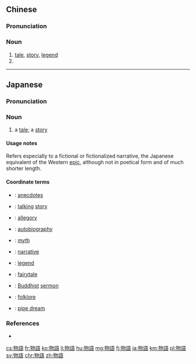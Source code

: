 {{also|物语}}
==Chinese==
{{zh-forms|s=物语}}

===Pronunciation===
{{zh-pron
|m=wùyǔ
|c=mat6 jyu5
|mn=bu̍t-gú
|cat=n
}}

===Noun===
{{zh-noun}}

# [[tale]], [[story]], [[legend]]
# ''{{w|monogatari}}''

----

==Japanese==
{{ja-kanjitab|もの|かた|o2=り|k2=がた|yomi=k|r=y}}

===Pronunciation===
{{ja-pron|ものがたり|acc=3|y=k}}

===Noun===
{{ja-noun|ものがたり}}

# a [[tale]]; a [[story]]
#:{{ja-usex|指%輪'''物%語'''|^ゆび%わ '''^もの%がたり'''|{{w|The Lord of the Rings|The '''Tale''' of the Rings}}}}

====Usage notes====
Refers especially to a fictional or fictionalized narrative, the Japanese equivalent of the Western [[epic]], although not in poetical form and of much shorter length.

====Coordinate terms====
{{top2}}
* {{ja-r|逸話|いつわ}}: [[anecdotes]]
* {{ja-r|お話|おはなし}}: [[talking]] [[story]]
* {{ja-r|寓話|ぐうわ}}: [[allegory]]
* {{ja-r|自伝|じでん}}: [[autobiography]]
* {{ja-r|神話|しんわ}}: [[myth]]
{{mid2}}
* {{ja-r|説話|せつわ}}: [[narrative]]
* {{ja-r|伝説|でんせつ}}: [[legend]]
* {{ja-r|童話|どうわ}}: [[fairytale]]
* {{ja-r|法話|ほうわ}}: [[Buddhist]] [[sermon]]
* {{ja-r|民話|みんわ}}: [[folklore]]
* {{ja-r|夢物語|ゆめものがたり}}: [[pipe dream]]
{{bottom}}

===References===
* {{R:Shogakukan}}

[[cs:物語]]
[[fr:物語]]
[[ko:物語]]
[[li:物語]]
[[hu:物語]]
[[mg:物語]]
[[fj:物語]]
[[ja:物語]]
[[km:物語]]
[[pl:物語]]
[[sv:物語]]
[[chr:物語]]
[[zh:物語]]
